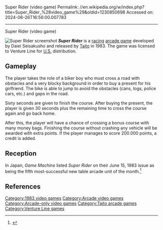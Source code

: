 Super Rider (video game)
Permalink: //en.wikipedia.org/w/index.php?title=Super_Rider_%28video_game%29&oldid=1230850698
Accessed on: 2024-06-26T16:56:00.007783



------
Super Rider (video game)
{{Short description|1983 arcade video game}}
{{More citations needed|date=January 2021}}

[[Image:Suprridr.png|thumb|''Super Rider'' screenshot]]
'''''Super Rider''''' is a [[racing game|racing]] [[arcade game]] developed by Daiei Seisakusho and released by [[Taito]] in 1983. The game was licensed to Venture Line for [[United States|U.S.]] distribution.

==Gameplay==
The player takes the role of a biker boy who must cross a road with obstacles and a very blocky background in order to buy a present for his girlfriend. The bike is able to jump to avoid the obstacles (cans, logs, police cars, etc.) and gaps in the road.

Sixty seconds are given to finish the course. After buying the present, the player is given 30 seconds plus the remaining time to cross the course again and go back home.

After this, the player will have a chance of crossing a bonus course with many money bags. Finishing the course without crashing any vehicle will be awarded with extra points. If the player manages to score 200.000 points, a credit is added.

== Reception ==
In Japan, ''Game Machine'' listed ''Super Rider'' on their June 15, 1983 issue as being the fifth most-successful new table arcade unit of the month.<ref>{{cite magazine|title=Game Machine's Best Hit Games 25 - テーブル型新製品 (New Videos-Table Type)|magazine=[[:ja:ゲームマシン|Game Machine]]|issue=214|publisher=[[:ja:アミューズメント通信社|Amusement Press, Inc.]]|date=15 June 1983|page=27|lang=ja}}</ref>

== References ==
{{reflist}}

[[Category:1983 video games]]
[[Category:Arcade video games]]
[[Category:Arcade-only video games]]
[[Category:Taito arcade games]]
[[Category:Venture Line games]]